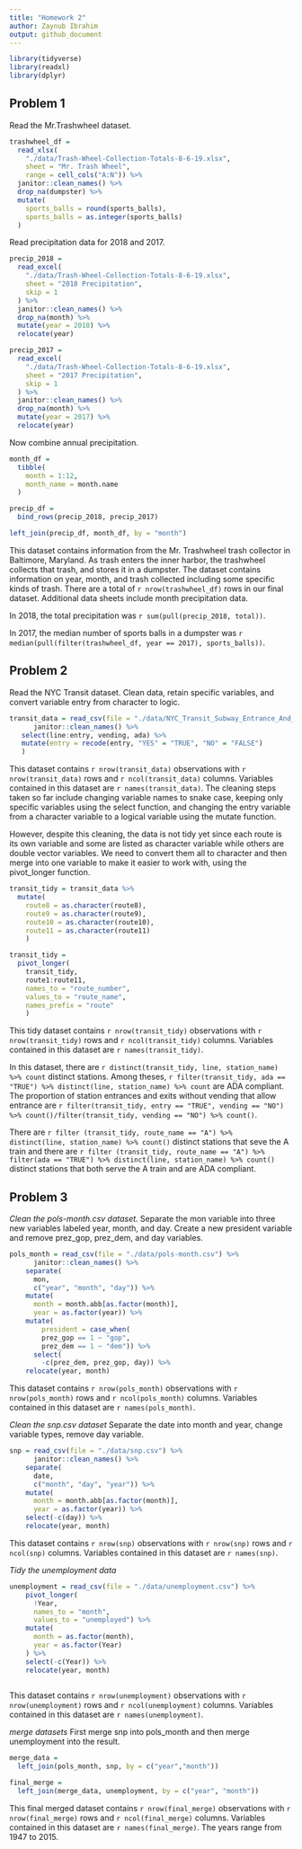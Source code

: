 ```yaml
---
title: "Homework 2"
author: Zaynub Ibrahim
output: github_document
---
```


```r
library(tidyverse)
library(readxl)
library(dplyr)
```

## Problem 1

Read the Mr.Trashwheel dataset. 

```r
trashwheel_df = 
  read_xlsx(
    "./data/Trash-Wheel-Collection-Totals-8-6-19.xlsx",
    sheet = "Mr. Trash Wheel",
    range = cell_cols("A:N")) %>% 
  janitor::clean_names() %>%
  drop_na(dumpster) %>%
  mutate(
    sports_balls = round(sports_balls),
    sports_balls = as.integer(sports_balls)
  )
```

Read precipitation data for 2018 and 2017. 

```r
precip_2018 = 
  read_excel(
    "./data/Trash-Wheel-Collection-Totals-8-6-19.xlsx",
    sheet = "2018 Precipitation",
    skip = 1
  ) %>% 
  janitor::clean_names() %>%
  drop_na(month) %>%
  mutate(year = 2018) %>% 
  relocate(year)

precip_2017 = 
  read_excel(
    "./data/Trash-Wheel-Collection-Totals-8-6-19.xlsx",
    sheet = "2017 Precipitation",
    skip = 1
  ) %>% 
  janitor::clean_names() %>%
  drop_na(month) %>%
  mutate(year = 2017) %>% 
  relocate(year)
```

Now combine annual precipitation. 

```r
month_df = 
  tibble(
    month = 1:12,
    month_name = month.name
  )

precip_df = 
  bind_rows(precip_2018, precip_2017)

left_join(precip_df, month_df, by = "month")
```

This dataset contains information from the Mr. Trashwheel trash collector in Baltimore, Maryland. As trash enters the inner harbor, the trashwheel collects that trash, and stores it in a dumpster. The dataset contains information on year, month, and trash collected including some specific kinds of trash. There are a total of `r nrow(trashwheel_df)` rows in our final dataset. Additional data sheets include month precipitation data. 

In 2018, the total precipitation was `r sum(pull(precip_2018, total))`. 

In 2017, the median number of sports balls in a dumpster was `r median(pull(filter(trashwheel_df, year == 2017), sports_balls))`.

## Problem 2

Read the NYC Transit dataset. Clean data, retain specific variables, and convert variable entry from character to logic. 

```r
transit_data = read_csv(file = "./data/NYC_Transit_Subway_Entrance_And_Exit_Data.csv") %>%
      janitor::clean_names() %>%
   select(line:entry, vending, ada) %>%
   mutate(entry = recode(entry, "YES" = "TRUE", "NO" = "FALSE")
   )
```

This dataset contains `r nrow(transit_data)` observations with `r nrow(transit_data)` rows and `r ncol(transit_data)` columns. Variables contained in this dataset are `r names(transit_data)`. The cleaning steps taken so far include changing variable names to snake case, keeping only specific variables using the select function, and changing the entry variable from a character variable to a logical variable using the mutate function.  

However, despite this cleaning, the data is not tidy yet since each route is its own variable and some are listed as character variable while others are double vector variables. We need to convert them all to character and then merge into one variable to make it easier to work with, using the pivot_longer function. 

```r
transit_tidy = transit_data %>%
  mutate( 
    route8 = as.character(route8),
    route9 = as.character(route9),
    route10 = as.character(route10),
    route11 = as.character(route11)
    ) 

transit_tidy = 
  pivot_longer(
    transit_tidy, 
    route1:route11,
    names_to = "route_number",
    values_to = "route_name",
    names_prefix = "route"
    )
```

This tidy dataset contains `r nrow(transit_tidy)` observations with `r nrow(transit_tidy)` rows and `r ncol(transit_tidy)` columns. Variables contained in this dataset are `r names(transit_tidy)`. 

In this dataset, there are `r distinct(transit_tidy, line, station_name) %>% count` distinct stations. Among theses, `r filter(transit_tidy, ada == "TRUE") %>% distinct(line, station_name) %>% count` are ADA compliant. The proportion of station entrances and exits without vending that allow entrance are `r filter(transit_tidy, entry == "TRUE", vending == "NO") %>% count()/filter(transit_tidy, vending == "NO") %>% count()`. 

There are `r filter (transit_tidy, route_name == "A") %>% distinct(line, station_name) %>% count()` distinct stations that seve the A train and there are `r filter (transit_tidy, route_name == "A") %>% filter(ada == "TRUE") %>% distinct(line, station_name) %>% count()` distinct stations that both serve the A train and are ADA compliant. 


## Problem 3

*Clean the pols-month.csv dataset.* 
Separate the mon variable into three new variables labeled year, month, and day. Create a new president variable and remove prez_gop, prez_dem, and day variables.   

```r
pols_month = read_csv(file = "./data/pols-month.csv") %>%
      janitor::clean_names() %>% 
    separate(
      mon,
      c("year", "month", "day")) %>% 
    mutate(
      month = month.abb[as.factor(month)],
      year = as.factor(year)) %>% 
    mutate(
        president = case_when(
        prez_gop == 1 ~ "gop",
        prez_dem == 1 ~ "dem")) %>%
      select(
        -c(prez_dem, prez_gop, day)) %>%
    relocate(year, month)
```

This dataset contains `r nrow(pols_month)` observations with `r nrow(pols_month)` rows and `r ncol(pols_month)` columns. Variables contained in this dataset are `r names(pols_month)`.

*Clean the snp.csv dataset*
Separate the date into month and year, change variable types, remove day variable. 

```r
snp = read_csv(file = "./data/snp.csv") %>%
      janitor::clean_names() %>% 
    separate(
      date,
      c("month", "day", "year")) %>% 
    mutate(
      month = month.abb[as.factor(month)],
      year = as.factor(year)) %>% 
    select(-c(day)) %>%   
    relocate(year, month)
```

This dataset contains `r nrow(snp)` observations with `r nrow(snp)` rows and `r ncol(snp)` columns. Variables contained in this dataset are `r names(snp)`.

*Tidy the unemployment data* 

```r
unemployment = read_csv(file = "./data/unemployment.csv") %>%
    pivot_longer(
      !Year,
      names_to = "month",
      values_to = "unemployed") %>%
    mutate(
      month = as.factor(month),
      year = as.factor(Year)
    ) %>% 
    select(-c(Year)) %>% 
    relocate(year, month)
    
```

This dataset contains `r nrow(unemployment)` observations with `r nrow(unemployment)` rows and `r ncol(unemployment)` columns. Variables contained in this dataset are `r names(unemployment)`.

*merge datasets* 
First merge snp into pols_month and then merge unemployment into the result. 

```r
merge_data = 
  left_join(pols_month, snp, by = c("year","month"))

final_merge = 
  left_join(merge_data, unemployment, by = c("year", "month"))
```

This final merged dataset contains `r nrow(final_merge)` observations with `r nrow(final_merge)` rows and `r ncol(final_merge)` columns. Variables contained in this dataset are `r names(final_merge)`. The years range from 1947 to 2015. 






